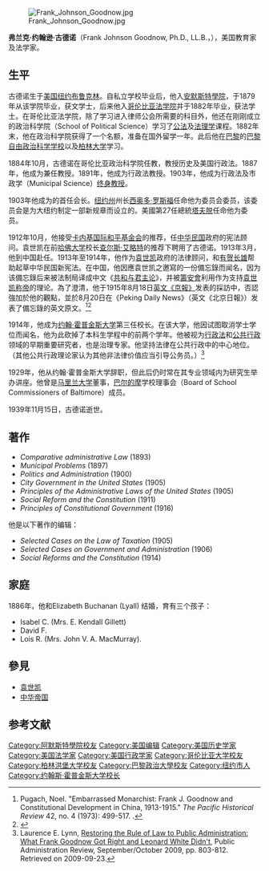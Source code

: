 {{refimprove|time=2012-03-02T05:43:08+00:00}}
{{Infobox academic
| name         = 古德諾<br>Frank Johnson Goodnow
| image        = Frank Johnson Goodnow2.jpg
| caption      = 
| birth_name    = Frank Johnson Goodnow
| birth_date    = {{birth date|1859|1|18|df=y}}
| birth_place   = {{USA}}[[紐約州|紐約州]][[紐約市|紐約市]][[布魯克林|布魯克林]]
| death_date    = {{death date and age|1939|11|15|1859|1|18|df=y}}
| death_place   = {{USA}}[[馬里蘭州|馬里蘭州]][[巴爾的摩|巴爾的摩]]
| occupation   = [[約翰·霍普金斯大學|約翰·霍普金斯大學]]校長
| nationality  = {{USA}}
| education    = [[阿默斯特學院|阿默斯特學院]]（[[文學士|B.A.]]，1879）<br>[[哥倫比亞大學|哥倫比亞大學]]（[[哲學博士|Ph.D]]，[[法學士|LL.B.]]，1882）
| alma_mater   = [[柏林洪堡大學|柏林洪堡大學]]
| period       = 1893－1914
| spouse       = Elizabeth Buchanan (1886－1939)
| children     = 3
| relatives    = 
| influences   = [[約翰·伯倫知理|約翰·伯倫知理]]、[[洛倫茲·馮·施泰因|洛倫茲·馮·施泰因]]<ref>{{cite journal |last1=Rosser |first1=Christian |title=Examining Frank J. Goodnow’s Hegelian Heritage: A Contribution to Understanding Progressive Administrative Theory |journal=Administration & Society |date=2012 |volume=45 |issue=9 |pages=1063–1094}}</ref>
}}
[[File:Frank_Johnson_Goodnow.jpg|thumb]]

'''弗兰克·约翰逊·古德诺'''（Frank Johnson Goodnow, Ph.D., LL.B.，{{bd|1859年|1月18日|1939年|11月15日}}），美国教育家及法学家。

==生平==
古德诺生于[[美国|美国]][[纽约|纽约]][[布鲁克林|布鲁克林]]。自私立学校毕业后，他入[[安默斯特學院|安默斯特學院]]，于1879年从该学院毕业，获文学士，后来他入[[哥伦比亚法学院|哥伦比亚法学院]]并于1882年毕业，获法学士。在哥伦比亚法学院，除了学习进入律师公会所需要的科目外，他还在刚刚成立的政治科学院（School of Political Science）学习了[[公法|公法]]及[[法理学|法理学]]课程。1882年末，他在政治科学院获得了一个名额，准备在国外留学一年。此后他在[[巴黎|巴黎]]的[[巴黎政治大学|巴黎自由政治科学学校]]以及[[柏林大学|柏林大学]]学习。

1884年10月，古德诺在哥伦比亚政治科学院任教，教授历史及美国行政法。1887年，他成为兼任教授。1891年，他成为行政法教授。1903年，他成为行政法及市政学（Municipal Science）[[终身教授|终身教授]]。

1903年他成为{{le|美国政治科学协会|American Political Science Association}}的首任会长。[[纽约州|纽约州]]州长[[西奥多·罗斯福|西奥多·罗斯福]]任命他为委员会委员，该委员会是为大纽约制定一部新规章而设立的。美國第27任總統[[威廉·霍华德·塔夫脱|塔夫脱]]任命他为{{le|经济和效率委员会|Commission on Economy and Efficiency}}委员。

1912年10月，他接受[[卡内基国际和平基金会|卡内基国际和平基金会]]的推荐，任[[中华民国|中华民国]]政府的宪法顾问。袁世凯在前[[哈佛大学|哈佛大学]]校长[[查尔斯·艾略特|查尔斯·艾略特]]的推荐下聘用了古德诺。1913年3月，他到中国赴任。1913年至1914年，他作为[[袁世凯|袁世凯]]政府的法律顾问，和[[有贺长雄|有贺长雄]]帮助起草中华民国新宪法。在中国，他因應袁世凯之邀寫的一份備忘錄而闻名，因为该備忘錄后来被法制局译成中文《[[:s:共和與君主論|共和与君主论]]》，并被[[籌安會|籌安會]]利用作为支持[[袁世凯称帝|袁世凯称帝]]的理论。為了澄清，他于1915年8月18日[[英文京報|英文《京報》]]发表的採訪中，否認強加於他的觀點，並於8月20日在《Peking Daily News》（英文《北京日報》）发表了備忘錄的英文原文。<ref name=pu>Pugach, Noel. "Embarrassed Monarchist: Frank J. Goodnow and Constitutional Development in China, 1913-1915." ''The Pacific Historical Review'' 42, no. 4 (1973): 499-517. {{jstor|3638135}}.</ref><ref>{{cite book
| chapter = Document 47. [Inclosure 1.] Dr. Goodnow’s Memorandum to the President.
| chapter-url = https://history.state.gov/historicaldocuments/frus1915/d47
| title = ''Papers Relating to the Foreign Relations of the United States, 1915''
| url = https://history.state.gov/historicaldocuments/frus1915
| year = 1924
| website = Office of the Historian
| access-date = 2020-11-06
| archive-date = 2021-04-21
| archive-url = https://web.archive.org/web/20210421175448/https://history.state.gov/historicaldocuments/frus1915
| dead-url = no
}}</ref>

1914年，他成为[[约翰·霍普金斯大学|约翰·霍普金斯大学]]第三任校长。在该大学，他因试图取消学士学位而闻名，他为此砍掉了本科生学程中的前两个学年。他被视为[[行政法|行政法]]和[[公共行政|公共行政]]领域的早期重要研究者，也是治理专家。他坚持法律在公共行政中的中心地位。（其他公共行政理论家认为其他非法律价值应当引导公务员。）<ref name="Lynn">Laurence E. Lynn, [http://www3.interscience.wiley.com/cgi-bin/fulltext/122574525/PDFSTART Restoring the Rule of Law to Public Administration: What Frank Goodnow Got Right and Leonard White Didn't]{{Dead link|date=2019年4月 |bot=InternetArchiveBot |fix-attempted=yes }}, Public Administration Review, September/October 2009, pp. 803-812. Retrieved on 2009-09-23.</ref> 

1929年，他从约翰·霍普金斯大学辞职，但此后仍时常在其专业领域内为研究生举办讲座。他曾是[[马里兰大学|马里兰大学]]董事，[[巴尔的摩|巴尔的摩]]学校理事会（Board of School Commissioners of Baltimore）成员。

1939年11月15日，古德诺逝世。

==著作==
* ''Comparative administrative Law'' (1893)
* ''Municipal Problems'' (1897)
* ''Politics and Administration'' (1900)
* ''City Government in the United States'' (1905)
* ''Principles of the Administrative Laws of the United States'' (1905)
* ''Social Reform and the Constitution'' (1911)
* ''Principles of Constitutional Government'' (1916)

他是以下著作的编辑： 
* ''Selected Cases on the Law of Taxation'' (1905)
* ''Selected Cases on Government and Administration'' (1906)
* ''Social Reforms and the Constitution'' (1914)

==家庭==
1886年，他和Elizabeth Buchanan (Lyall) 结婚，育有三个孩子：
*Isabel C. (Mrs. E. Kendall Gillett)
*David F. 
*Lois R. (Mrs. John V. A. MacMurray).

== 參見 ==
{{Wikisource|共和與君主論}}
* [[袁世凯#筹建中华帝国|袁世凯]]
* [[中华帝国|中华帝国]]

==参考文献==
{{reflist}}


{{Authority control}}
{{DEFAULTSORT:Goodnow, Frank Johnson}}
[[Category:阿默斯特學院校友|Category:阿默斯特學院校友]]
[[Category:美国编辑|Category:美国编辑]]
[[Category:美国历史学家|Category:美国历史学家]]
[[Category:美国法学家|Category:美国法学家]]
[[Category:美国行政学家|Category:美国行政学家]]
[[Category:哥伦比亚大学校友|Category:哥伦比亚大学校友]]
[[Category:柏林洪堡大学校友|Category:柏林洪堡大学校友]]
[[Category:巴黎政治大學校友|Category:巴黎政治大學校友]]
[[Category:纽约市人|Category:纽约市人]]
[[Category:约翰斯·霍普金斯大学校长|Category:约翰斯·霍普金斯大学校长]]